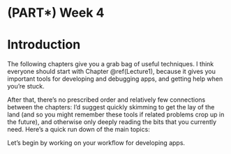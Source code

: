 # (PART\*) Week 4 {.unnumbered}

# Introduction {#week4-intro .unnumbered}

The following chapters give you a grab bag of useful techniques.
I think everyone should start with Chapter \@ref(Lecture1), because it gives you important tools for developing and debugging apps, and getting help when you're stuck.

After that, there's no prescribed order and relatively few connections between the chapters: I'd suggest quickly skimming to get the lay of the land (and so you might remember these tools if related problems crop up in the future), and otherwise only deeply reading the bits that you currently need.
Here's a quick run down of the main topics:

Let's begin by working on your workflow for developing apps.
